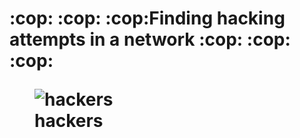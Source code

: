 <h1>  :cop: :cop: :cop:Finding  hacking attempts  in a   network  :cop: :cop: :cop:

 
![hackers](https://cloud.githubusercontent.com/assets/7158671/24640734/274c9a2a-1902-11e7-9018-b3fc30672089.jpg)
